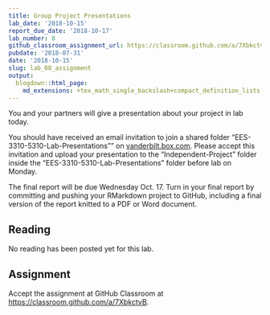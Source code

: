 ```yaml
---
title: Group Project Presentations
lab_date: '2018-10-15'
report_due_date: '2018-10-17'
lab_number: 8
github_classroom_assignment_url: https://classroom.github.com/a/7XbkctvB
pubdate: '2018-07-31'
date: '2018-10-15'
slug: lab_08_assignment
output:
  blogdown::html_page:
    md_extensions: +tex_math_single_backslash+compact_definition_lists
---
```

You and your partners will give a presentation about your project in lab
today. 

You should have received an email invitation to join a shared folder 
"EES-3310-5310-Lab-Presentations"" on 
[vanderbilt.box.com](https://vanderbilt.box.com). 
Please accept this invitation and upload your presentation to the 
"Independent-Project" folder inside the "EES-3310-5310-Lab-Presentations"
folder before lab on Monday.

The final report will be due Wednesday Oct. 17. Turn in your final report
by committing and pushing your RMarkdown project to GitHub, including a final 
version of the report knitted to a PDF or Word document.


## Reading

No reading has been posted yet for this lab.


## Assignment

Accept the assignment at GitHub Classroom at <https://classroom.github.com/a/7XbkctvB>.
